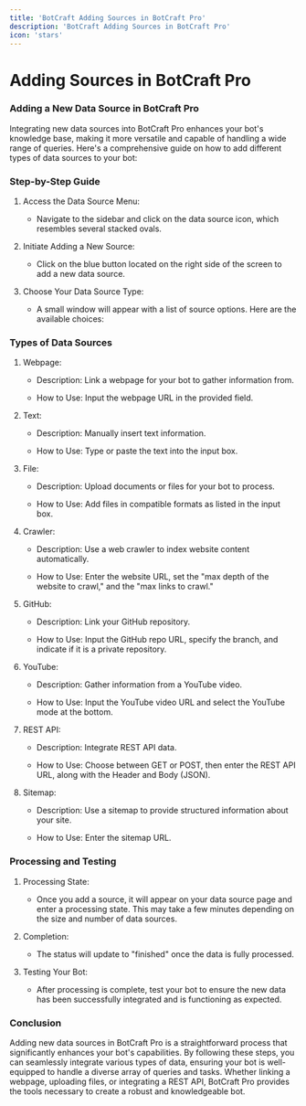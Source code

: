 ```yaml
---
title: 'BotCraft Adding Sources in BotCraft Pro'
description: 'BotCraft Adding Sources in BotCraft Pro'
icon: 'stars'
---
```


Adding Sources in BotCraft Pro
==============================

### Adding a New Data Source in BotCraft Pro

Integrating new data sources into BotCraft Pro enhances your bot's knowledge base, making it more versatile and capable of handling a wide range of queries. Here's a comprehensive guide on how to add different types of data sources to your bot:

### Step-by-Step Guide

1.  Access the Data Source Menu:

    -   Navigate to the sidebar and click on the data source icon, which resembles several stacked ovals.

2.  Initiate Adding a New Source:

    -   Click on the blue button located on the right side of the screen to add a new data source.

3.  Choose Your Data Source Type:

    -   A small window will appear with a list of source options. Here are the available choices:

### Types of Data Sources

1.  Webpage:

    -   Description: Link a webpage for your bot to gather information from.

    -   How to Use: Input the webpage URL in the provided field.

2.  Text:

    -   Description: Manually insert text information.

    -   How to Use: Type or paste the text into the input box.

3.  File:

    -   Description: Upload documents or files for your bot to process.

    -   How to Use: Add files in compatible formats as listed in the input box.

4.  Crawler:

    -   Description: Use a web crawler to index website content automatically.

    -   How to Use: Enter the website URL, set the "max depth of the website to crawl," and the "max links to crawl."

5.  GitHub:

    -   Description: Link your GitHub repository.

    -   How to Use: Input the GitHub repo URL, specify the branch, and indicate if it is a private repository.

6.  YouTube:

    -   Description: Gather information from a YouTube video.

    -   How to Use: Input the YouTube video URL and select the YouTube mode at the bottom.

7.  REST API:

    -   Description: Integrate REST API data.

    -   How to Use: Choose between GET or POST, then enter the REST API URL, along with the Header and Body (JSON).

8.  Sitemap:

    -   Description: Use a sitemap to provide structured information about your site.

    -   How to Use: Enter the sitemap URL.

### Processing and Testing

1.  Processing State:

    -   Once you add a source, it will appear on your data source page and enter a processing state. This may take a few minutes depending on the size and number of data sources.

2.  Completion:

    -   The status will update to "finished" once the data is fully processed.

3.  Testing Your Bot:

    -   After processing is complete, test your bot to ensure the new data has been successfully integrated and is functioning as expected.

### Conclusion

Adding new data sources in BotCraft Pro is a straightforward process that significantly enhances your bot's capabilities. By following these steps, you can seamlessly integrate various types of data, ensuring your bot is well-equipped to handle a diverse array of queries and tasks. Whether linking a webpage, uploading files, or integrating a REST API, BotCraft Pro provides the tools necessary to create a robust and knowledgeable bot.
